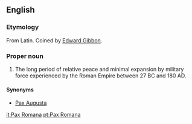==English==
{{wikipedia}}
===Etymology===
From Latin.  Coined by [[w:Edward Gibbon|Edward Gibbon]].

===Proper noun===
{{en-proper noun|sg=[[Pax]] [[Romana]]}}
# The long period of relative peace and minimal expansion by military force experienced by the Roman Empire between 27 BC and 180 AD.

====Synonyms====
*[[Pax Augusta]]

[[it:Pax Romana]]
[[pt:Pax Romana]]